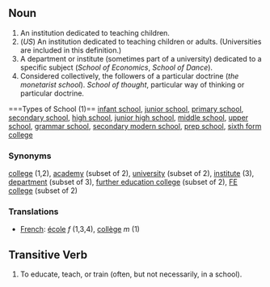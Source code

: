 ==Noun==

#An institution dedicated to teaching children.
#(''US'') An institution dedicated to teaching children or adults.  (Universities are included in this definition.)
#A department or institute (sometimes part of a university) dedicated to a specific subject (''School of Economics'', ''School of Dance'').
#Considered collectively, the followers of a particular doctrine (''the monetarist school''). ''School of thought'', particular way of thinking or particular doctrine.

===Types of School (1)==
[[infant school]], [[junior school]], [[primary school]], [[secondary school]], [[high school]], [[junior high school]], [[middle school]], [[upper school]], [[grammar school]], [[secondary modern school]], [[prep school]], [[sixth form college]]

===Synonyms===
[[college]] (1,2), [[academy]] (subset of 2), [[university]] (subset of 2), [[institute]] (3), [[department]] (subset of 3), [[further education college]] (subset of 2), [[FE college]] (subset of 2)

===Translations===
*[[French]]: [[école]] ''f'' (1,3,4), [[collège]] ''m'' (1)

==Transitive Verb==

#To educate, teach, or train (often, but not necessarily, in a school).